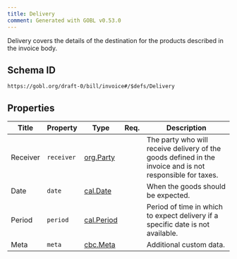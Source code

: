 ```yaml
---
title: Delivery
comment: Generated with GOBL v0.53.0
---
```


Delivery covers the details of the destination for the products described in the invoice body.

## Schema ID

`https://gobl.org/draft-0/bill/invoice#/$defs/Delivery`

## Properties

| Title    | Property   | Type                              | Req. | Description                                                                                               |
|----------|------------|-----------------------------------|------|-----------------------------------------------------------------------------------------------------------|
| Receiver | `receiver` | [org.Party](/draft-0/org/party)   |      | The party who will receive delivery of the goods defined in the invoice and is not responsible for taxes. |
| Date     | `date`     | [cal.Date](/draft-0/cal/date)     |      | When the goods should be expected.                                                                        |
| Period   | `period`   | [cal.Period](/draft-0/cal/period) |      | Period of time in which to expect delivery if a specific date is not available.                           |
| Meta     | `meta`     | [cbc.Meta](/draft-0/cbc/meta)     |      | Additional custom data.                                                                                   |

